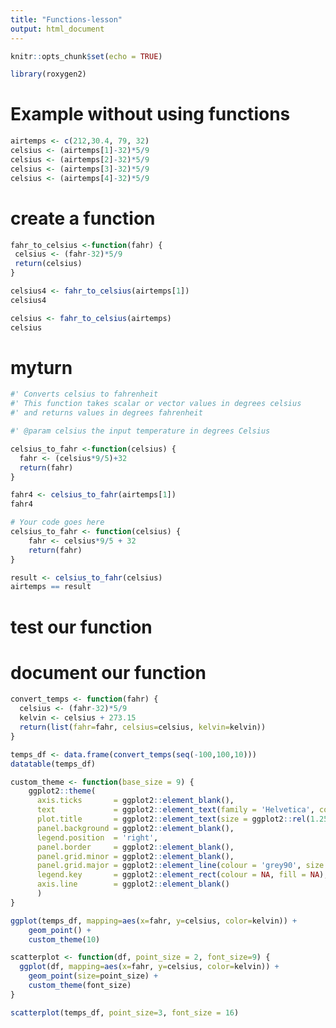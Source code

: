```yaml
---
title: "Functions-lesson"
output: html_document
---
```


```r
knitr::opts_chunk$set(echo = TRUE)
```

```r
library(roxygen2)
```

# Example without using functions

```r
airtemps <- c(212,30.4, 79, 32) 
celsius <- (airtemps[1]-32)*5/9
celsius <- (airtemps[2]-32)*5/9
celsius <- (airtemps[3]-32)*5/9
celsius <- (airtemps[4]-32)*5/9
```


# create a function



```r
fahr_to_celsius <-function(fahr) {
 celsius <- (fahr-32)*5/9
 return(celsius)
}
```

```r
celsius4 <- fahr_to_celsius(airtemps[1])
celsius4
```

```r
celsius <- fahr_to_celsius(airtemps)
celsius
```

# myturn

```r
#' Converts celsius to fahrenheit
#' This function takes scalar or vector values in degrees celsius 
#' and returns values in degrees fahrenheit

#' @param celsius the input temperature in degrees Celsius

celsius_to_fahr <-function(celsius) {
  fahr <- (celsius*9/5)+32
  return(fahr)
}
```

```r
fahr4 <- celsius_to_fahr(airtemps[1])
fahr4
```

```r
# Your code goes here
celsius_to_fahr <- function(celsius) {
    fahr <- celsius*9/5 + 32
    return(fahr)
}

result <- celsius_to_fahr(celsius)
airtemps == result
```


# test our function

# document our function

```r
convert_temps <- function(fahr) {
  celsius <- (fahr-32)*5/9
  kelvin <- celsius + 273.15
  return(list(fahr=fahr, celsius=celsius, kelvin=kelvin))
}

temps_df <- data.frame(convert_temps(seq(-100,100,10)))
datatable(temps_df)
```


```r
custom_theme <- function(base_size = 9) {
    ggplot2::theme(
      axis.ticks       = ggplot2::element_blank(),
      text             = ggplot2::element_text(family = 'Helvetica', color = 'gray30', size = base_size),
      plot.title       = ggplot2::element_text(size = ggplot2::rel(1.25), hjust = 0.5, face = 'bold'),
      panel.background = ggplot2::element_blank(),
      legend.position  = 'right',
      panel.border     = ggplot2::element_blank(),
      panel.grid.minor = ggplot2::element_blank(),
      panel.grid.major = ggplot2::element_line(colour = 'grey90', size = .25),
      legend.key       = ggplot2::element_rect(colour = NA, fill = NA),
      axis.line        = ggplot2::element_blank()
      )
}

ggplot(temps_df, mapping=aes(x=fahr, y=celsius, color=kelvin)) +
    geom_point() +
    custom_theme(10)
```

```r
scatterplot <- function(df, point_size = 2, font_size=9) {
  ggplot(df, mapping=aes(x=fahr, y=celsius, color=kelvin)) +
    geom_point(size=point_size) +
    custom_theme(font_size)
}
```

```r
scatterplot(temps_df, point_size=3, font_size = 16)
```

